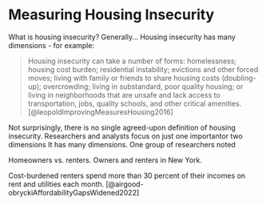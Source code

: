 # Measuring Housing Insecurity

What is housing insecurity? Generally... Housing insecurity has many dimensions - for example:

> Housing insecurity can take a number of forms: homelessness; housing cost burden; residential instability; evictions and other forced moves; living with family or friends to share housing costs (doubling-up); overcrowding; living in substandard, poor quality housing; or living in neighborhoods that are unsafe and lack access to transportation, jobs, quality schools, and other critical amenities. [@leopoldImprovingMeasuresHousing2016]

Not surprisingly, there is no single agreed-upon definition of housing insecurity. Researchers and analysts focus on just one importantor two dimensions It has many dimensions. One group of researchers noted

Homeowners vs. renters. Owners and renters in New York.

Cost-burdened renters spend more than 30 percent of their incomes on rent and utilities each month. [@airgood-obryckiAffordabilityGapsWidened2022]
